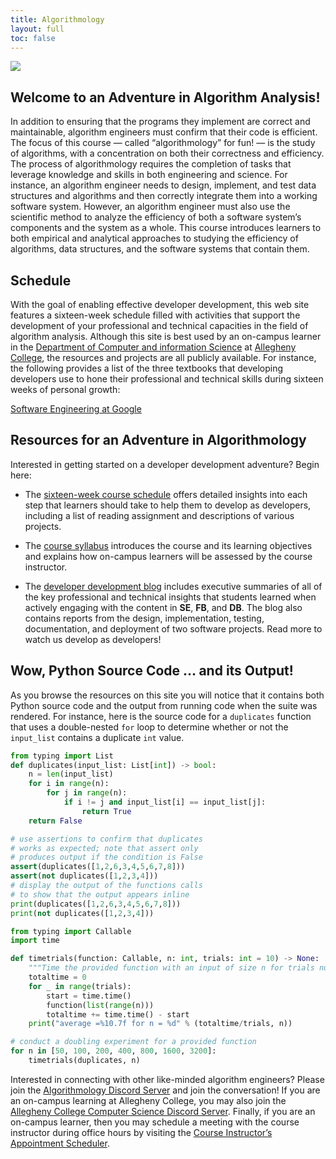 ```yaml
---
title: Algorithmology
layout: full
toc: false
---
```


![](images/Algorithmology-Logo.svg){fig-align="center"}

## Welcome to an Adventure in Algorithm Analysis!

In addition to ensuring that the programs they implement are correct and
maintainable, algorithm engineers must confirm that their code is efficient. The
focus of this course --- called "algorithmology" for fun! --- is the study of
algorithms, with a concentration on both their correctness and efficiency. The
process of algorithmology requires the completion of tasks that leverage
knowledge and skills in both engineering and science. For instance, an algorithm
engineer needs to design, implement, and test data structures and algorithms and
then correctly integrate them into a working software system. However, an
algorithm engineer must also use the scientific method to analyze the efficiency
of both a software system's components and the system as a whole. This course
introduces learners to both empirical and analytical approaches to studying the
efficiency of algorithms, data structures, and the software systems that contain
them.

## Schedule

With the goal of enabling effective developer development, this web site
features a sixteen-week schedule filled with activities that support the
development of your professional and technical capacities in the field of
algorithm analysis. Although this site is best used by an on-campus learner in
the [Department of Computer and information
Science](https://www.cs.allegheny.edu/) at [Allegheny
College](https://www.allegheny.edu/), the resources and projects are all
publicly available. For instance, the following provides a list of the three
textbooks that developing developers use to hone their professional and
technical skills during sixteen weeks of personal growth:

 [Software Engineering at Google](https://abseil.io/resources/swe-book)

## Resources for an Adventure in Algorithmology

Interested in getting started on a developer development adventure? Begin here:

- The [sixteen-week course schedule](./schedule/index.qmd) offers detailed
insights into each step that learners should take to help them to develop as
developers, including a list of reading assignment and descriptions of various
projects.

- The [course syllabus](./syllabus/index.qmd) introduces the course and its
learning objectives and explains how on-campus learners will be assessed by the
course instructor.

- The [developer development blog](./syllabus/index.qmd) includes executive
summaries of all of the key professional and technical insights that students
learned when actively engaging with the content in **SE**, **FB**, and **DB**.
The blog also contains reports from the design, implementation, testing,
documentation, and deployment of two software projects. Read more to watch us
develop as developers!

## Wow, Python Source Code ... and its Output!

As you browse the resources on this site you will notice that it contains both
Python source code and the output from running code when the suite was rendered.
For instance, here is the source code for a `duplicates` function that uses a
double-nested `for` loop to determine whether or not the `input_list` contains
a duplicate `int` value.

```python
from typing import List
def duplicates(input_list: List[int]) -> bool:
    n = len(input_list)
    for i in range(n):
        for j in range(n):
            if i != j and input_list[i] == input_list[j]:
                return True
    return False

# use assertions to confirm that duplicates
# works as expected; note that assert only
# produces output if the condition is False
assert(duplicates([1,2,6,3,4,5,6,7,8]))
assert(not duplicates([1,2,3,4]))
# display the output of the functions calls
# to show that the output appears inline
print(duplicates([1,2,6,3,4,5,6,7,8]))
print(not duplicates([1,2,3,4]))
```


```python
from typing import Callable
import time

def timetrials(function: Callable, n: int, trials: int = 10) -> None:
    """Time the provided function with an input of size n for trials number of times."""
    totaltime = 0
    for _ in range(trials):
        start = time.time()
        function(list(range(n)))
        totaltime += time.time() - start
    print("average =%10.7f for n = %d" % (totaltime/trials, n))

# conduct a doubling experiment for a provided function
for n in [50, 100, 200, 400, 800, 1600, 3200]:
    timetrials(duplicates, n)
```


::: {.callout-note appearance="minimal" title="Algorithmology Community Resources"}

Interested in connecting with other like-minded algorithm engineers? Please join
the [Algorithmology Discord Server](https://discord.gg/phSQfB8bZx) and join the
conversation! If you are an on-campus learning at Allegheny College, you may
also join the [Allegheny College Computer Science Discord
Server](https://discord.gg/CS2h9kXzX6). Finally, if you are an on-campus
learner, then you may schedule a meeting with the course instructor during
office hours by visiting the [Course Instructor's Appointment
Scheduler](https://www.gregorykapfhammer.com/schedule/).

:::
